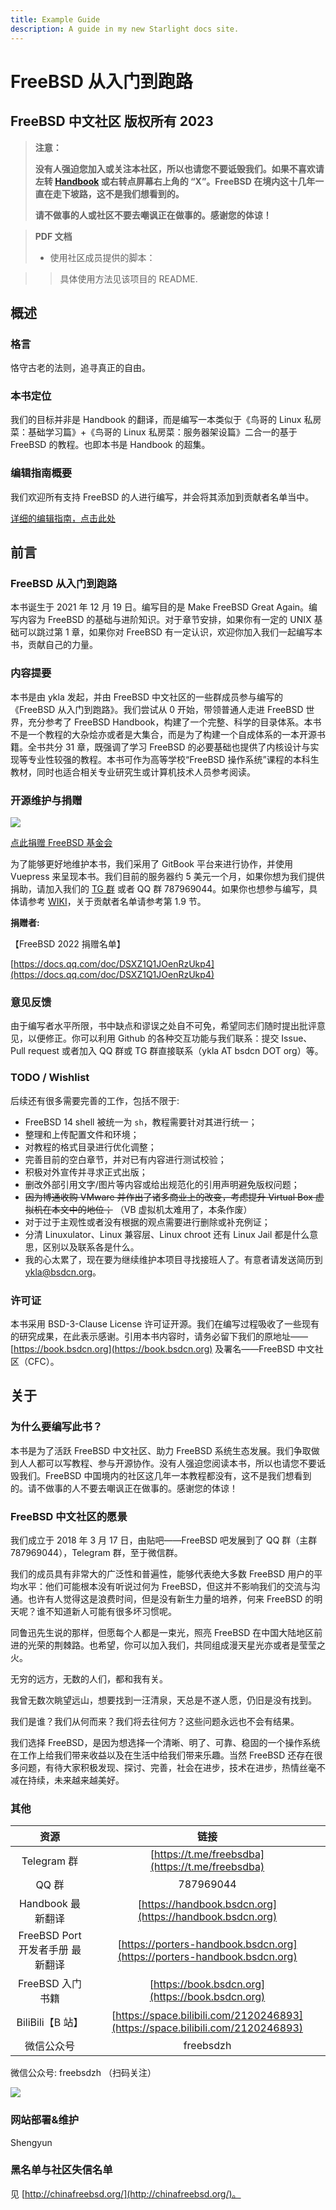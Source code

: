 ```yaml
---
title: Example Guide
description: A guide in my new Starlight docs site.
---
```


# FreeBSD 从入门到跑路

## FreeBSD 中文社区 版权所有 2023

>**注意：**
>
>**没有人强迫您加入或关注本社区，所以也请您不要诋毁我们。如果不喜欢请左转 [Handbook](https://handbook.bsdcn.org) 或右转点屏幕右上角的 “X”。FreeBSD 在境内这十几年一直在走下坡路，这不是我们想看到的。**
>
>**请不做事的人或社区不要去嘲讽正在做事的。感谢您的体谅！**


> **PDF 文档**
>
> - 使用社区成员提供的脚本：
>   

>> 
>>具体使用方法见该项目的 README.

## 概述

### 格言

恪守古老的法则，追寻真正的自由。

### 本书定位

我们的目标并非是 Handbook 的翻译，而是编写一本类似于《鸟哥的 Linux 私房菜：基础学习篇》+《鸟哥的 Linux 私房菜：服务器架设篇》二合一的基于 FreeBSD 的教程。也即本书是 Handbook 的超集。

### 编辑指南概要

我们欢迎所有支持 FreeBSD 的人进行编写，并会将其添加到贡献者名单当中。

[详细的编辑指南，点击此处](https://github.com/FreeBSD-Ask/FreeBSD-Ask/wiki)

## 前言

### FreeBSD 从入门到跑路

本书诞生于 2021 年 12 月 19 日。编写目的是 Make FreeBSD Great Again。编写内容为 FreeBSD 的基础与进阶知识。对于章节安排，如果你有一定的 UNIX 基础可以跳过第 1 章，如果你对 FreeBSD 有一定认识，欢迎你加入我们一起编写本书，贡献自己的力量。

### 内容提要

本书是由 ykla 发起，并由 FreeBSD 中文社区的一些群成员参与编写的《FreeBSD 从入门到跑路》。我们尝试从 0 开始，带领普通人走进 FreeBSD 世界，充分参考了 FreeBSD Handbook，构建了一个完整、科学的目录体系。本书不是一个教程的大杂烩亦或者是大集合，而是为了构建一个自成体系的一本开源书籍。全书共分 31 章，既强调了学习 FreeBSD 的必要基础也提供了内核设计与实现等专业性较强的教程。本书可作为高等学校“FreeBSD 操作系统”课程的本科生教材，同时也适合相关专业研究生或计算机技术人员参考阅读。

### 开源维护与捐赠

![](./.gitbook/assets/proud_donor.png)

[点此捐赠 FreeBSD 基金会](https://freebsdfoundation.org/donate)

为了能够更好地维护本书，我们采用了 GitBook 平台来进行协作，并使用 Vuepress 来呈现本书。我们目前的服务器约 5 美元一个月，如果你想为我们提供捐助，请加入我们的 [TG 群](https://t.me/freebsdba) 或者 QQ 群 787969044。如果你也想参与编写，具体请参考 [WIKI](https://github.com/FreeBSD-Ask/FreeBSD-Ask/wiki/%E3%80%8AFreeBSD-%E4%BB%8E%E5%85%A5%E9%97%A8%E5%88%B0%E8%B7%91%E8%B7%AF%E3%80%8B%E7%BC%96%E8%BE%91%E6%8C%87%E5%8D%97)，关于贡献者名单请参考第 1.9 节。

**捐赠者:**

【FreeBSD 2022 捐赠名单】

[https://docs.qq.com/doc/DSXZ1Q1JOenRzUkp4](https://docs.qq.com/doc/DSXZ1Q1JOenRzUkp4)

### 意见反馈

由于编写者水平所限，书中缺点和谬误之处自不可免，希望同志们随时提出批评意见，以便修正。你可以利用 Github 的各种交互功能与我们联系：提交 Issue、Pull request 或者加入 QQ 群或 TG 群直接联系（ykla AT bsdcn DOT org）等。

### TODO / Wishlist

后续还有很多需要完善的工作，包括不限于:

- FreeBSD 14 shell 被统一为 `sh`，教程需要针对其进行统一；
- 整理和上传配置文件和环境；
- 对教程的格式目录进行优化调整；
- 完善目前的空白章节，并对已有内容进行测试校验；
- 积极对外宣传并寻求正式出版；
- 删改外部引用文字/图片等内容或给出规范化的引用声明避免版权问题；
- ~~因为博通收购 VMware 并作出了诸多商业上的改变，考虑提升 Virtual Box 虚拟机在本文中的地位；~~ （VB 虚拟机太难用了，本条作废）
- 对于过于主观性或者没有根据的观点需要进行删除或补充例证；
- 分清 Linuxulator、Linux 兼容层、Linux chroot 还有 Linux Jail 都是什么意思，区别以及联系各是什么。
- 我的心太累了，现在要为继续维护本项目寻找接班人了。有意者请发送简历到 ykla@bsdcn.org。

### 许可证

本书采用 BSD-3-Clause License 许可证开源。我们在编写过程吸收了一些现有的研究成果，在此表示感谢。引用本书内容时，请务必留下我们的原地址——[https://book.bsdcn.org](https://book.bsdcn.org) 及署名——FreeBSD 中文社区（CFC）。

## 关于

### 为什么要编写此书？

本书是为了活跃 FreeBSD 中文社区、助力 FreeBSD 系统生态发展。我们争取做到人人都可以写教程、参与开源协作。没有人强迫您阅读本书，所以也请您不要诋毁我们。FreeBSD 中国境内的社区这几年一本教程都没有，这不是我们想看到的。请不做事的人不要去嘲讽正在做事的。感谢您的体谅！

### FreeBSD 中文社区的愿景

我们成立于 2018 年 3 月 17 日，由贴吧——FreeBSD 吧发展到了 QQ 群（主群 787969044），Telegram 群，至于微信群。

我们的成员具有非常大的广泛性和普遍性，能够代表绝大多数 FreeBSD 用户的平均水平：他们可能根本没有听说过何为 FreeBSD，但这并不影响我们的交流与沟通。也许有人觉得这是浪费时间，但是没有新生力量的培养，何来 FreeBSD 的明天呢？谁不知道新人可能有很多坏习惯呢。

同鲁迅先生说的那样，但愿每个人都是一束光，照亮 FreeBSD 在中国大陆地区前进的光荣的荆棘路。也希望，你可以加入我们，共同组成漫天星光亦或者是莹莹之火。

无穷的远方，无数的人们，都和我有关。

我曾无数次眺望远山，想要找到一汪清泉，天总是不遂人愿，仍旧是没有找到。

我们是谁？我们从何而来？我们将去往何方？这些问题永远也不会有结果。

我们选择 FreeBSD，是因为想选择一个清晰、明了、可靠、稳固的一个操作系统在工作上给我们带来收益以及在生活中给我们带来乐趣。当然 FreeBSD 还存在很多问题，有待大家积极发现、探讨、完善，社会在进步，技术在进步，热情丝毫不减在持续，未来越来越美好。

### 其他

|               资源               |                                      链接                                      |
| :------------------------------: | :----------------------------------------------------------------------------: |
|           Telegram 群            |                [https://t.me/freebsdba](https://t.me/freebsdba)                |
|              QQ 群               |                                   787969044                                    |
|        Handbook 最新翻译         |            [https://handbook.bsdcn.org](https://handbook.bsdcn.org)            |
| FreeBSD Port 开发者手册 最新翻译 |    [https://porters-handbook.bsdcn.org](https://porters-handbook.bsdcn.org)    |
|         FreeBSD 入门书籍         |                [https://book.bsdcn.org](https://book.bsdcn.org)                |
|         BiliBili【B 站】         | [https://space.bilibili.com/2120246893](https://space.bilibili.com/2120246893) |
|            微信公众号            |                                   freebsdzh                                    |

微信公众号: freebsdzh （扫码关注）

![](./.gitbook/assets/qr.png)

### 网站部署&维护

Shengyun

### 黑名单与社区失信名单

见 [http://chinafreebsd.org/](http://chinafreebsd.org/)。

